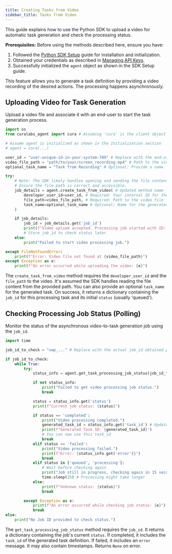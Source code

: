 ```yaml
---
title: Creating Tasks from Video
sidebar_title: Tasks from Video
---
```


This guide explains how to use the Python SDK to upload a video for automatic task generation and check the processing status.

**Prerequisites:** Before using the methods described here, ensure you have:
1.  Followed the [Python SDK Setup](./sdk-setup.md) guide for installation and initialization.
2.  Obtained your credentials as described in [Managing API Keys](./managing-api-keys.md).
3.  Successfully initialized the `agent` object as shown in the SDK Setup guide.

This feature allows you to generate a task definition by providing a video recording of the desired actions. The processing happens asynchronously.

## Uploading Video for Task Generation

Upload a video file and associate it with an end-user to start the task generation process.

```python
import os
from curalabs_agent import cura # Assuming 'cura' is the client object

# Assume agent is initialized as shown in the Initialization section
# agent = cura(...)

user_id = "user-unique-id-in-your-system-789" # Replace with the end-user's ID in your system
video_file_path = "path/to/your/screen_recording.mp4" # Path to the video file on your system
optional_task_name = "Task from Recording" # Optional: Provide a name

try:
    # Note: The SDK likely handles opening and sending the file content.
    # Ensure the file path is correct and accessible.
    job_details = agent.create_task_from_video( # Updated method name
        developer_user_id=user_id, # Required: Your internal ID for the end-user
        file_path=video_file_path, # Required: Path to the video file
        task_name=optional_task_name # Optional: Name for the generated task
    )

    if job_details:
        job_id = job_details.get('job_id')
        print(f"Video upload accepted. Processing job started with ID: {job_id}")
        # Store job_id to check status later
    else:
        print("Failed to start video processing job.")

except FileNotFoundError:
    print(f"Error: Video file not found at {video_file_path}")
except Exception as e:
    print(f"An error occurred while uploading the video: {e}")

```

The `create_task_from_video` method requires the `developer_user_id` and the `file_path` to the video. It's assumed the SDK handles reading the file content from the provided path. You can also provide an optional `task_name` for the generated task. On success, it returns a dictionary containing the `job_id` for this processing task and its initial `status` (usually 'queued').

## Checking Processing Job Status (Polling)

Monitor the status of the asynchronous video-to-task generation job using the `job_id`.

```python
import time

job_id_to_check = "vwp_..." # Replace with the actual job_id obtained previously

if job_id_to_check:
    while True:
        try:
            status_info = agent.get_task_processing_job_status(job_id_to_check) # Updated method name

            if not status_info:
                print("Failed to get video processing job status.")
                break

            status = status_info.get('status')
            print(f"Current job status: {status}")

            if status == 'completed':
                print("Video processing completed.")
                generated_task_id = status_info.get('task_id') # Updated field name
                print(f"Generated Task ID: {generated_task_id}")
                # You can now use this task_id
                break
            elif status == 'failed':
                print("Video processing failed.")
                print(f"Error: {status_info.get('error')}")
                break
            elif status in ['queued', 'processing']:
                # Wait before checking again
                print("Job still in progress, checking again in 15 seconds...")
                time.sleep(15) # Processing might take longer
            else:
                print(f"Unknown status: {status}")
                break

        except Exception as e:
            print(f"An error occurred while checking job status: {e}")
            break
else:
    print("No Job ID provided to check status.")

```

The `get_task_processing_job_status` method requires the `job_id`. It returns a dictionary containing the job's current `status`. If completed, it includes the `task_id` of the generated task definition. If failed, it includes an `error` message. It may also contain timestamps. Returns `None` on error.
